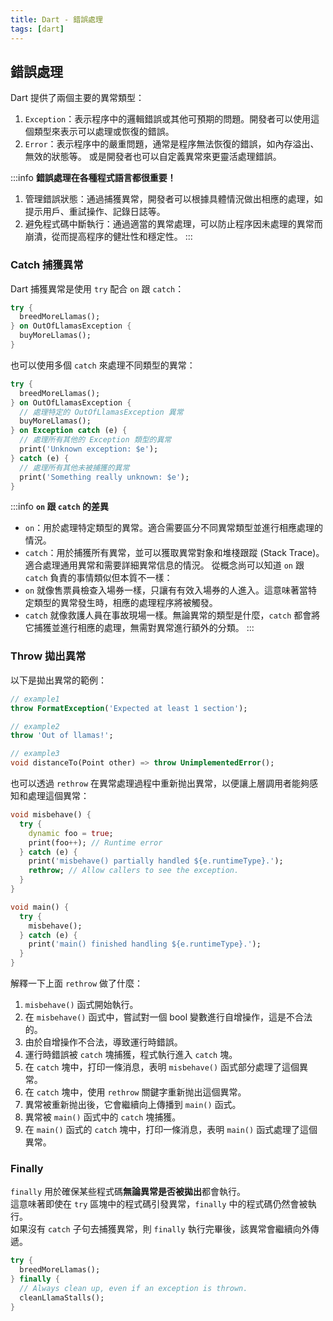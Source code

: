 ```yaml
---
title: Dart - 錯誤處理
tags: [dart]
---
```


## 錯誤處理
Dart 提供了兩個主要的異常類型：  
1. `Exception`：表示程序中的邏輯錯誤或其他可預期的問題。開發者可以使用這個類型來表示可以處理或恢復的錯誤。
2. `Error`：表示程序中的嚴重問題，通常是程序無法恢復的錯誤，如內存溢出、無效的狀態等。
或是開發者也可以自定義異常來更靈活處理錯誤。

:::info
**錯誤處理在各種程式語言都很重要！**
1. 管理錯誤狀態：通過捕獲異常，開發者可以根據具體情況做出相應的處理，如提示用戶、重試操作、記錄日誌等。
2. 避免程式碼中斷執行：通過適當的異常處理，可以防止程序因未處理的異常而崩潰，從而提高程序的健壯性和穩定性。
:::

### Catch 捕獲異常
Dart 捕獲異常是使用 `try` 配合 `on` 跟 `catch`：
```dart
try {
  breedMoreLlamas();
} on OutOfLlamasException {
  buyMoreLlamas();
}
```
也可以使用多個 `catch` 來處理不同類型的異常：
```dart
try {
  breedMoreLlamas();
} on OutOfLlamasException {
  // 處理特定的 OutOfLlamasException 異常
  buyMoreLlamas();
} on Exception catch (e) {
  // 處理所有其他的 Exception 類型的異常
  print('Unknown exception: $e');
} catch (e) {
  // 處理所有其他未被捕獲的異常
  print('Something really unknown: $e');
}
```
:::info
**`on` 跟 `catch` 的差異**
- `on`：用於處理特定類型的異常。適合需要區分不同異常類型並進行相應處理的情況。
- `catch`：用於捕獲所有異常，並可以獲取異常對象和堆棧跟蹤 (Stack Trace)。適合處理通用異常和需要詳細異常信息的情況。
從概念尚可以知道 `on` 跟 `catch` 負責的事情類似但本質不一樣：
- `on` 就像售票員檢查入場券一樣，只讓有有效入場券的人進入。這意味著當特定類型的異常發生時，相應的處理程序將被觸發。
- `catch` 就像救護人員在事故現場一樣。無論異常的類型是什麼，`catch` 都會將它捕獲並進行相應的處理，無需對異常進行額外的分類。
:::

### Throw 拋出異常
以下是拋出異常的範例：
```dart
// example1
throw FormatException('Expected at least 1 section');

// example2
throw 'Out of llamas!';

// example3
void distanceTo(Point other) => throw UnimplementedError();
```
也可以透過 `rethrow` 在異常處理過程中重新抛出異常，以便讓上層調用者能夠感知和處理這個異常：
```dart
void misbehave() {
  try {
    dynamic foo = true;
    print(foo++); // Runtime error
  } catch (e) {
    print('misbehave() partially handled ${e.runtimeType}.');
    rethrow; // Allow callers to see the exception.
  }
}

void main() {
  try {
    misbehave();
  } catch (e) {
    print('main() finished handling ${e.runtimeType}.');
  }
}
```
解釋一下上面 `rethrow` 做了什麼：
1. `misbehave()` 函式開始執行。
2. 在 `misbehave()` 函式中，嘗試對一個 bool 變數進行自增操作，這是不合法的。
3. 由於自增操作不合法，導致運行時錯誤。
4. 運行時錯誤被 `catch` 塊捕獲，程式執行進入 `catch` 塊。
5. 在 `catch` 塊中，打印一條消息，表明 `misbehave()` 函式部分處理了這個異常。
6. 在 `catch` 塊中，使用 `rethrow` 關鍵字重新抛出這個異常。
7. 異常被重新抛出後，它會繼續向上傳播到 `main()` 函式。
8. 異常被 `main()` 函式中的 `catch` 塊捕獲。
9. 在 `main()` 函式的 `catch` 塊中，打印一條消息，表明 `main()` 函式處理了這個異常。

### Finally
`finally` 用於確保某些程式碼**無論異常是否被拋出**都會執行。  
這意味著即使在 `try` 區塊中的程式碼引發異常，`finally` 中的程式碼仍然會被執行。  
如果沒有 `catch` 子句去捕獲異常，則 `finally` 執行完畢後，該異常會繼續向外傳遞。
```dart
try {
  breedMoreLlamas();
} finally {
  // Always clean up, even if an exception is thrown.
  cleanLlamaStalls();
}
```